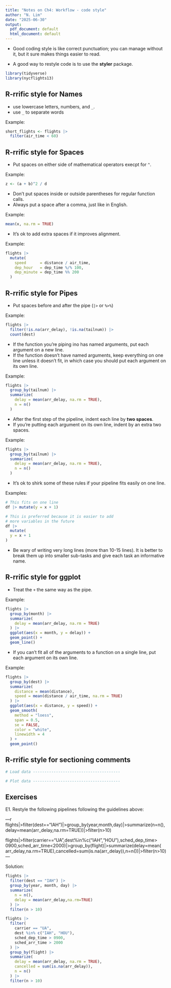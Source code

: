 ```yaml
---
title: "Notes on Ch4: Workflow - code style"
author: "N. Lim"
date: "2025-06-30"
output:
  pdf_document: default
  html_document: default
---
```


- Good coding style is like correct punctuation; you can manage without it, but it sure makes things easier to read.  

- A good way to restyle code is to use the **styler** package.


```r
library(tidyverse)
library(nycflights13)
```


## R-rrific style for Names
- use lowercase letters, numbers, and `_`.
- use `_` to separate words  

Example:
```r
short_flights <- flights |> 
  filter(air_time < 60)
```


## R-rrific style for Spaces
- Put spaces on either side of mathematical operators execpt for `^`.

Example:
```r
z <- (a + b)^2 / d
```

- Don't put spaces inside or outside parentheses for regular function calls.
- Always put a space after a comma, just like in English.

Example:
```r
mean(x, na.rm = TRUE)
```

- It's ok to add extra spaces if it improves alignment.

Example:
```r
flights |> 
  mutate(
    speed      = distance / air_time,
    dep_hour   = dep_time %/% 100,
    dep_minute = dep_time %% 200
  )
```


## R-rrific style for Pipes
- Put spaces before and after the pipe (`|>` or `%>%`)

Example:
```r
flights |> 
  filter(!is.na(arr_delay), !is.na(tailnum)) |> 
  count(dest)
```

- If the function you're piping ino has named arguments, put each argument on a new line.  
- If the function doesn't have named arguments, keep everything on one line unless it doesn't fit, in which case you should put each argument on its own line.

Example:
```r
flights |> 
  group_by(tailnum) |> 
  summarize(
    delay = mean(arr_delay, na.rm = TRUE),
    n = n()
  )
```

- After the first step of the pipeline, indent each line by **two spaces**.
- If you're putting each argument on its own line, indent by an extra two spaces.

Example:
```r
flights |> 
  group_by(tailnum) |> 
  summarize(
    delay = mean(arr_delay, na.rm = TRUE),
    n = n()
  )
```

- It's ok to shirk some of these rules if your pipeline fits easily on one line. 

Examples:
```r
# This fits on one line
df |> mutate(y = x + 1)

# This is preferred because it is easier to add
# more variables in the future
df |> 
  mutate(
  y = x + 1
)
```

- Be wary of writing very long lines (more than 10-15 lines). It is better to break them up into smaller sub-tasks and give each task an informative name.


## R-rrific style for ggplot
- Treat the `+` the same way as the pipe.

Example:
```r
flights |> 
  group_by(month) |> 
  summarize(
    delay = mean(arr_delay, na.rm = TRUE)
  ) |> 
  ggplot(aes(x = month, y = delay)) +
  geom_point() +
  geom_line()
```

- If you can't fit all of the arguments to a function on a single line, put each argument on its own line.

Example:
```r
flights |> 
  group_by(dest) |> 
  summarize(
    distance = mean(distance),
    speed = mean(distance / air_time, na.rm = TRUE)
  ) |> 
  ggplot(aes(x = distance, y = speed)) +
  geom_smooth(
    method = "loess",
    span = 0.5,
    se = FALSE,
    color = "white",
    linewidth = 4
  ) +
  geom_point()
```


## R-rrific style for sectioning comments
```r
# Load data --------------------------------------

# Plot data --------------------------------------
```

## Exercises

E1. Restyle the following pipelines following the guidelines above:

---r
flights|>filter(dest=="IAH")|>group_by(year,month,day)|>summarize(n=n(),
delay=mean(arr_delay,na.rm=TRUE))|>filter(n>10)

flights|>filter(carrier=="UA",dest%in%c("IAH","HOU"),sched_dep_time>
0900,sched_arr_time<2000)|>group_by(flight)|>summarize(delay=mean(
arr_delay,na.rm=TRUE),cancelled=sum(is.na(arr_delay)),n=n())|>filter(n>10)
---

Solution:
```r
flights |> 
  filter(dest == "IAH") |>
  group_by(year, month, day) |> 
  summarize(
    n = n(),
    delay = mean(arr_delay,na.rm=TRUE)
  ) |>
  filter(n > 10)
```
```r
flights |> 
  filter(
    carrier == "UA",
    dest %in% c("IAH", "HOU"),
    sched_dep_time > 0900,
    sched_arr_time > 2000
  ) |> 
  group_by(flight) |> 
  summarize(
    delay = mean(arr_delay, na.rm = TRUE),
    cancelled = sum(is.na(arr_delay)),
    n = n()
  ) |> 
  filter(n > 10)
```

